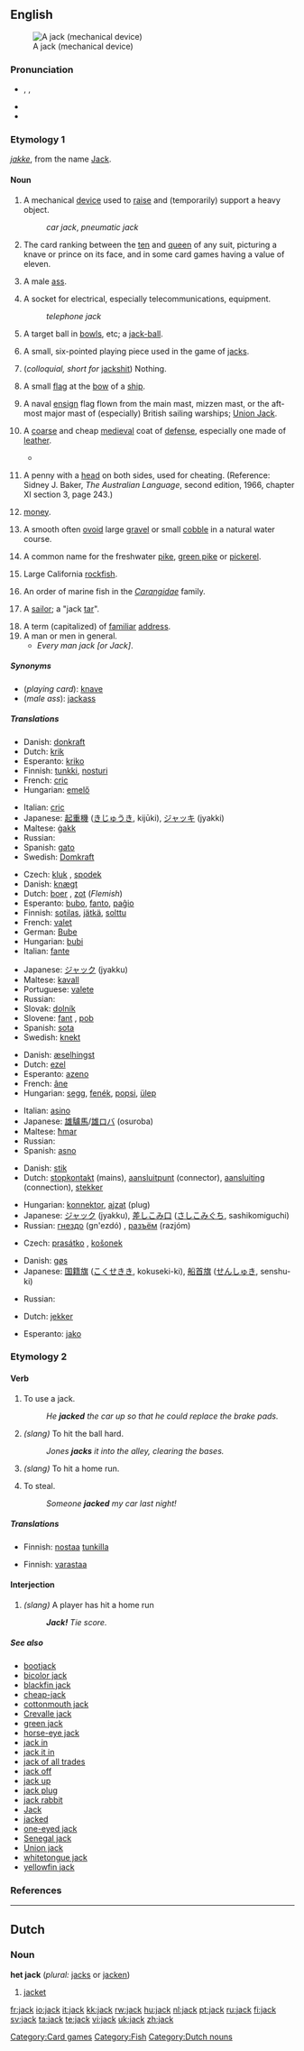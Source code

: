 {{see|Jack}}
{{wikipedia|dab=jack}}
==English==
[[Image:Jackscrew.gif|thumb|A jack (mechanical device)]]

===Pronunciation===
* {{enPR|jăk}}, {{IPA|/dʒæk/}}, {{SAMPA|/dZ{k/}}
* {{audio|en-us-jack.ogg|Audio (US)}}
* {{rhymes|æk}}

===Etymology 1===
''[[jakke]]'', from the name [[Jack]].

====Noun====
{{en-noun}}

# A mechanical [[device]] used to [[raise]] and (temporarily) support a heavy object.
#: ''car jack'', ''pneumatic jack''
# {{card games}} The card ranking between the [[ten]] and [[queen]] of any suit, picturing a knave or prince on its face, and in some card games having a value of eleven.
# {{zoology}} A male [[ass]].
# A socket for electrical, especially telecommunications, equipment.
#: ''telephone jack''
# {{sports}} A target ball in [[bowls]], etc; a [[jack-ball]].
# {{context|games}} A small, six-pointed playing piece used in the game of [[jacks]].
# (''colloquial, short for'' [[jackshit]]) Nothing.
# {{nautical}} A small [[flag]] at the [[bow]] of a [[ship]].
# {{nautical}} A naval [[ensign]] flag flown from the main mast, mizzen mast, or the aft-most major mast of (especially) British sailing warships; [[Union Jack]].
# {{military}} A [[coarse]] and cheap [[medieval]] coat of [[defense]], especially one made of [[leather]].
#* {{quote-book|year=1786|passage=The [[aketon]], [[gambeson]], [[vambasium]], and jack were military [[vestment]]s, calculated for the [[defence]] of the body, differing little from each other, except in their names, their materials and construction were nearly the same, the authorities quoted in the notes, [[shew]] they were all composed of many folds of linen, stuffed with [[cotton]], [[wool]] or [[hair]], [[quilt]]ed, and commonly covered with [[leather]], made of [[buck]] or [[doe]] skin.|author=Francis Grose|title=A Treatise on Ancient Armour and Weapons|page=15}}
# {{two-up}} A penny with a [[head]] on both sides, used for cheating.  (Reference: Sidney J. Baker, ''The Australian Language'', second edition, 1966, chapter XI section 3, page 243.)
# {{slang}} [[Money|money]].
# {{context|Appalachians|slang}} A smooth often [[ovoid]] large [[gravel]] or small [[cobble]] in a natural water course.
# {{fish}} A common name for the freshwater [[pike]], [[green pike]] or [[pickerel]].
# {{fish}} Large California [[rockfish]].
# {{fish}} An order of marine fish in the ''[[Carangidae]]'' family.
# {{context|nautical|obsolete}} A [[sailor]]; a "jack [[tar]]".
# A term (capitalized) of [[familiar]] [[address]].
# A man or men in general.
#* ''Every man jack [or Jack]''.

=====Synonyms=====
* (''playing card''): [[knave]]
* (''male ass''): [[jackass]]

=====Translations=====
{{trans-top|device for raising and supporting a heavy object}}
* Danish: [[donkraft]]
* Dutch: [[krik]] {{f}}
* Esperanto: [[kriko]]
* Finnish: [[tunkki]], [[nosturi]]
* French: [[cric#French|cric]] {{m}}
* Hungarian: [[emelő]]
{{trans-mid}}
* Italian: [[cric#Italian|cric]] {{m}}
* Japanese: [[起重機]] ([[きじゅうき]], kijūki), [[ジャッキ]] (jyakki)
* Maltese: [[ġakk]]
* Russian: {{t|ru|домкрат|m|sc=Cyrl|tr=domkrát}}
* Spanish: [[gato]] {{m}}
* Swedish: [[Domkraft]]
{{trans-bottom}}

{{trans-top|playing card}}
* Czech: [[kluk]] {{m}}, [[spodek]] {{m}}
* Danish: [[knægt]]
* Dutch: [[boer]] {{m}}, [[zot]] {{m}} (''Flemish'')
* Esperanto: [[bubo]], [[fanto]], [[paĝio]]
* Finnish: [[sotilas]], [[jätkä]], [[solttu]]
* French: [[valet#French|valet]] {{m}}
* German: [[Bube]] {{m}}
* Hungarian: [[bubi]]
* Italian: [[fante]] {{m}}
{{trans-mid}}
* Japanese: [[ジャック]] (jyakku)
* Maltese: [[kavall]] {{m}}
* Portuguese: [[valete]] {{m}}
* Russian: {{t|ru|валет|m|sc=Cyrl|tr=val'ét}}
* Slovak: [[dolník]] {{m}}
* Slovene: [[fant]] {{m}}, [[pob]] {{m}}
* Spanish: [[sota]] {{f}}
* Swedish: [[knekt]] {{c}}
{{trans-bottom}}

{{trans-top|male ass}}
* Danish: [[æselhingst]]
* Dutch: [[ezel]] {{m}}
* Esperanto: [[azeno]]
* French: [[âne]] {{m}}
* Hungarian: [[segg]], [[fenék]], [[popsi]], [[ülep]]
{{trans-mid}}
* Italian: [[asino]] {{m}}
* Japanese: [[雄驢馬]]/[[雄ロバ]] (osuroba)
* Maltese: [[ħmar]] {{m}}
* Russian: {{t|ru|осёл|m|sc=Cyrl|tr=os'ól}}
* Spanish: [[asno]] {{m}}
{{trans-bottom}}

{{trans-top|electrical socket}}
* Danish: [[stik]]
* Dutch: [[stopkontakt]] {{n}} (mains), [[aansluitpunt]] {{n}} (connector), [[aansluiting]] {{f}} (connection), [[stekker]]
{{trans-mid}}
* Hungarian: [[konnektor]], [[ajzat]] {{m}} (plug)
* Japanese: [[ジャック]] (jyakku), [[差しこみ口]] ([[さしこみぐち]], sashikomiguchi)
* Russian: [[гнездо]] (gn'ezdó) {{n}}, [[разъём]] (razjóm) {{m}}
{{trans-bottom}}

{{trans-top|X-shaped metal structure}}
{{trans-mid}}
{{trans-bottom}}

{{trans-top|target ball in bowls}}
* Czech: [[prasátko]] {{n}}, [[košonek]] {{m}}
{{trans-mid}}
{{trans-bottom}}

{{trans-see|slang: nothing|[[jackshit]]}}

{{trans-top|flag at bow of ship}}
* Danish: [[gøs]]
* Japanese: [[国籍旗]] ([[こくせきき]], kokuseki-ki), [[船首旗]] ([[せんしゅき]], senshu-ki)
{{trans-mid}}
* Russian: {{t|ru|гюйс|m|sc=Cyrl|tr=g'ujs}}
{{trans-bottom}}

{{trans-top|coarse medieval coat}}
* Dutch: [[jekker]] {{m}}
{{trans-mid}}
* Esperanto: [[jako]]
{{trans-bottom}}

===Etymology 2===

====Verb====
{{en-verb}}

# {{transitive}}  To use a jack.
#: ''He '''jacked''' the car up so that he could replace the brake pads.''
# {{transitive}}  {{baseball}} ''(slang)'' To hit the ball hard.
#: ''Jones '''jacks''' it into the alley, clearing the bases.''
# {{transitive}}  {{baseball}} ''(slang)'' To hit a home run.
# {{transitive}}  To steal.
#: ''Someone '''jacked''' my car last night!''

=====Translations=====
{{trans-top|To use a jack}}
* Finnish: [[nostaa]] [[tunkki|tunkilla]]
{{trans-mid}}
{{trans-bottom}}

{{trans-top|To hit the ball hard}}
{{trans-mid}}
{{trans-bottom}}

{{trans-top|To hit a home run}}
{{trans-mid}}
{{trans-bottom}}

{{trans-top|To steal}}
* Finnish: [[varastaa]]
{{trans-mid}}
{{trans-bottom}}

====Interjection====
{{en-intj}}

# {{baseball}} ''(slang)'' A player has hit a home run
#: '' '''Jack!''' Tie score.''

=====See also=====
* [[bootjack]]
* [[bicolor jack]]
* [[blackfin jack]]
* [[cheap-jack]]
* [[cottonmouth jack]]
* [[Crevalle jack]]
* [[green jack]]
* [[horse-eye jack]]
* [[jack in]]
* [[jack it in]]
* [[jack of all trades]]
* [[jack off]]
* [[jack up]]
* [[jack plug]]
* [[jack rabbit]]
* [[Jack]]
* [[jacked]]
* [[one-eyed jack]]
* [[Senegal jack]]
* [[Union jack]]
* [[whitetongue jack]]
* [[yellowfin jack]]

===References===
{{R:1913}}

[[Category:Card games]]
[[Category:Fish]]

----

==Dutch==

===Noun===
'''het jack''' {{n}} (''plural:'' [[jacks]] or [[jacken]])

# [[jacket]]

[[Category:Dutch nouns]]

[[fr:jack]]
[[io:jack]]
[[it:jack]]
[[kk:jack]]
[[rw:jack]]
[[hu:jack]]
[[nl:jack]]
[[pt:jack]]
[[ru:jack]]
[[fi:jack]]
[[sv:jack]]
[[ta:jack]]
[[te:jack]]
[[vi:jack]]
[[uk:jack]]
[[zh:jack]]